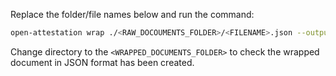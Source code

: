 Replace the folder/file names below and run the command: 

```sh
open-attestation wrap ./<RAW_DOCOUMENTS_FOLDER>/<FILENAME>.json --output-dir <WRAPPED_DOCUMENTS_FOLDER> 
```

Change directory to the `<WRAPPED_DOCUMENTS_FOLDER>` to check the wrapped document in JSON format has been created.
